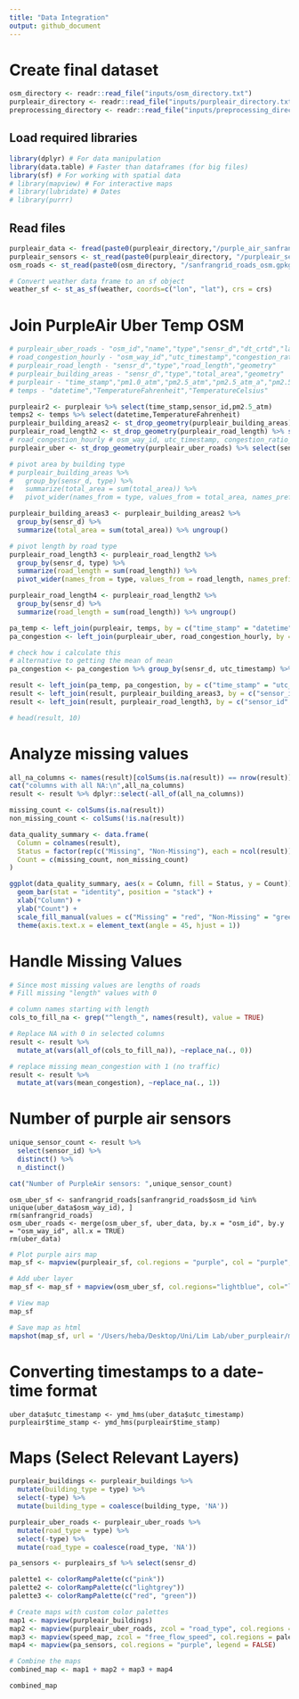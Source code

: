 ```yaml
---
title: "Data Integration"
output: github_document
---
```


# Create final dataset

```r
osm_directory <- readr::read_file("inputs/osm_directory.txt")
purpleair_directory <- readr::read_file("inputs/purpleair_directory.txt")
preprocessing_directory <- readr::read_file("inputs/preprocessing_directory.txt")
```

## Load required libraries
```r
library(dplyr) # For data manipulation
library(data.table) # Faster than dataframes (for big files)
library(sf) # For working with spatial data
# library(mapview) # For interactive maps
# library(lubridate) # Dates
# library(purrr) 
```

## Read files
```r
purpleair_data <- fread(paste0(purpleair_directory,"/purple_air_sanfran_2018-2019.csv"))
purpleair_sensors <- st_read(paste0(purpleair_directory, "/purpleair_sensors.gpkg"), quiet = TRUE)
osm_roads <- st_read(paste0(osm_directory, "/sanfrangrid_roads_osm.gpkg"), quiet = TRUE)
```

```r
# Convert weather data frame to an sf object
weather_sf <- st_as_sf(weather, coords=c("lon", "lat"), crs = crs)
```



# Join PurpleAir Uber Temp OSM
```r
# purpleair_uber_roads - "osm_id","name","type","sensr_d","dt_crtd","last_sn","geometry"
# road_congestion_hourly - "osm_way_id","utc_timestamp","congestion_ratio_mean"
# purpleair_road_length - "sensr_d","type","road_length","geometry"   
# purpleair_building_areas - "sensr_d","type","total_area","geometry"  
# purpleair - "time_stamp","pm1.0_atm","pm2.5_atm","pm2.5_atm_a","pm2.5_atm_b","sensor_id"
# temps - "datetime","TemperatureFahrenheit","TemperatureCelsius"   

purpleair2 <- purpleair %>% select(time_stamp,sensor_id,pm2.5_atm)
temps2 <- temps %>% select(datetime,TemperatureFahrenheit)
purpleair_building_areas2 <- st_drop_geometry(purpleair_building_areas) %>% select(sensr_d,type,total_area)
purpleair_road_length2 <- st_drop_geometry(purpleair_road_length) %>% select(sensr_d,type,road_length = rd_lngt)
# road_congestion_hourly # osm_way_id, utc_timestamp, congestion_ratio_mean
purpleair_uber <- st_drop_geometry(purpleair_uber_roads) %>% select(sensr_d,osm_id)

# pivot area by building type
# purpleair_building_areas %>%
#   group_by(sensr_d, type) %>%
#   summarize(total_area = sum(total_area)) %>%
#   pivot_wider(names_from = type, values_from = total_area, names_prefix = "area_")

purpleair_building_areas3 <- purpleair_building_areas2 %>%
  group_by(sensr_d) %>%
  summarize(total_area = sum(total_area)) %>% ungroup()

# pivot length by road type
purpleair_road_length3 <- purpleair_road_length2 %>%
  group_by(sensr_d, type) %>%
  summarize(road_length = sum(road_length)) %>%
  pivot_wider(names_from = type, values_from = road_length, names_prefix = "length_") %>% ungroup()

purpleair_road_length4 <- purpleair_road_length2 %>%
  group_by(sensr_d) %>%
  summarize(road_length = sum(road_length)) %>% ungroup()

pa_temp <- left_join(purpleair, temps, by = c("time_stamp" = "datetime"))
pa_congestion <- left_join(purpleair_uber, road_congestion_hourly, by = c("osm_id" = "osm_way_id"))

# check how i calculate this
# alternative to getting the mean of mean
pa_congestion <- pa_congestion %>% group_by(sensr_d, utc_timestamp) %>% summarize(mean_congestion = mean(congestion_ratio_mean)) %>% ungroup()

result <- left_join(pa_temp, pa_congestion, by = c("time_stamp" = "utc_timestamp", "sensor_id" = "sensr_d"))
result <- left_join(result, purpleair_building_areas3, by = c("sensor_id" = "sensr_d"))
result <- left_join(result, purpleair_road_length3, by = c("sensor_id" = "sensr_d"))

# head(result, 10)

```


# Analyze missing values
```r

all_na_columns <- names(result)[colSums(is.na(result)) == nrow(result)]
cat("columns with all NA:\n",all_na_columns)
result <- result %>% dplyr::select(-all_of(all_na_columns))

missing_count <- colSums(is.na(result))
non_missing_count <- colSums(!is.na(result))

data_quality_summary <- data.frame(
  Column = colnames(result),
  Status = factor(rep(c("Missing", "Non-Missing"), each = ncol(result))),
  Count = c(missing_count, non_missing_count)
)

ggplot(data_quality_summary, aes(x = Column, fill = Status, y = Count)) +
  geom_bar(stat = "identity", position = "stack") +
  xlab("Column") +
  ylab("Count") +
  scale_fill_manual(values = c("Missing" = "red", "Non-Missing" = "green")) +
  theme(axis.text.x = element_text(angle = 45, hjust = 1))

```
# Handle Missing Values
```r
# Since most missing values are lengths of roads
# Fill missing "length" values with 0

# column names starting with length
cols_to_fill_na <- grep("^length_", names(result), value = TRUE)

# Replace NA with 0 in selected columns
result <- result %>%
  mutate_at(vars(all_of(cols_to_fill_na)), ~replace_na(., 0))

# replace missing mean_congestion with 1 (no traffic)
result <- result %>%
  mutate_at(vars(mean_congestion), ~replace_na(., 1))
```

# Number of purple air sensors
``` r
unique_sensor_count <- result %>%
  select(sensor_id) %>%
  distinct() %>%
  n_distinct()

cat("Number of PurpleAir sensors: ",unique_sensor_count)
```

```{}
osm_uber_sf <- sanfrangrid_roads[sanfrangrid_roads$osm_id %in% unique(uber_data$osm_way_id), ]
rm(sanfrangrid_roads)
osm_uber_roads <- merge(osm_uber_sf, uber_data, by.x = "osm_id", by.y = "osm_way_id", all.x = TRUE)
rm(uber_data)
```

```r
# Plot purple airs map
map_sf <- mapview(purpleair_sf, col.regions = "purple", col = "purple", cex = 0.1, legend = FALSE)

# Add uber layer
map_sf <- map_sf + mapview(osm_uber_sf, col.regions="lightblue", col="lightblue")

# View map
map_sf

# Save map as html
mapshot(map_sf, url = '/Users/heba/Desktop/Uni/Lim Lab/uber_purpleair/map_sf.html')
```

# Converting timestamps to a date-time format
```timestamps
uber_data$utc_timestamp <- ymd_hms(uber_data$utc_timestamp)
purpleair$time_stamp <- ymd_hms(purpleair$time_stamp)
```


# Maps (Select Relevant Layers)
```r
purpleair_buildings <- purpleair_buildings %>%
  mutate(building_type = type) %>%
  select(-type) %>% 
  mutate(building_type = coalesce(building_type, 'NA'))

purpleair_uber_roads <- purpleair_uber_roads %>%
  mutate(road_type = type) %>%
  select(-type) %>%
  mutate(road_type = coalesce(road_type, 'NA'))

pa_sensors <- purpleairs_sf %>% select(sensr_d)

palette1 <- colorRampPalette(c("pink"))
palette2 <- colorRampPalette(c("lightgrey"))
palette3 <- colorRampPalette(c("red", "green"))

# Create maps with custom color palettes
map1 <- mapview(purpleair_buildings)
map2 <- mapview(purpleair_uber_roads, zcol = "road_type", col.regions = palette2,col = palette2)
map3 <- mapview(speed_map, zcol = "free_flow_speed", col.regions = palette3, col = palette3)
map4 <- mapview(pa_sensors, col.regions = "purple", legend = FALSE)

# Combine the maps
combined_map <- map1 + map2 + map3 + map4

combined_map
```